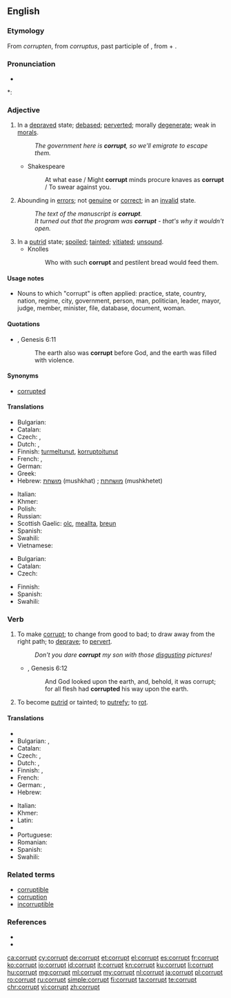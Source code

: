 {{wikipedia|dab=corrupt}}
==English==

===Etymology===
From {{etyl|enm|en}} ''corrupten'', from {{etyl|la|en}} ''corruptus'', past participle of {{term|corrumpo|corrumpō, corrumpere|to destroy, ruin, injure, spoil, corrupt, bribe|lang=la}}, from {{term|com-||together}} + {{term|rumpere||to break in pieces}}.

===Pronunciation===
* {{audio|en-us-corrupt.ogg|Audio (US)}}

*: {{rhymes|ʌpt}}

===Adjective===
{{en-adj}}

# In a [[depraved]] state; [[debased]]; [[perverted]]; morally [[degenerate]]; weak in [[morals]].
#: ''The government here is '''corrupt''', so we'll emigrate to escape them.''
#* Shakespeare
#*: At what ease / Might '''corrupt''' minds procure knaves as '''corrupt''' / To swear against you.
# Abounding in [[error]]s; not [[genuine]] or [[correct]]; in an [[invalid]] state.
#: ''The text of the manuscript is '''corrupt'''.''
#: ''It turned out that the program was '''corrupt''' - that's why it wouldn't open.''
# In a [[putrid]] state; [[spoiled]]; [[tainted]]; [[vitiated]]; [[unsound]].
#* Knolles
#*: Who with such '''corrupt''' and pestilent bread would feed them.

====Usage notes====
* Nouns to which "corrupt" is often applied: practice, state, country, nation, regime, city, government, person, man, politician, leader, mayor, judge, member, minister, file, database, document, woman.

====Quotations====
* {{RQ:Authorized Version}}, Genesis 6:11
*: The earth also was '''corrupt''' before God, and the earth was filled with violence.

====Synonyms====
* [[corrupted]]

====Translations====
{{trans-top|in a depraved state}}
* Bulgarian: {{t+|bg|покварен}}
* Catalan: {{t+|ca|corrupte}}
* Czech: {{t-|cs|zkažený}},  {{t-|cs|zkorumpovaný}}
* Dutch: {{t+|nl|corrupt}}, {{t+|nl|verdorven}}
* Finnish: [[turmeltunut]], [[korruptoitunut]]
* French: {{t+|fr|corrompu}}, {{t+|fr|dévoyé}}
* German: {{t+|de|korrupt}}
* Greek: {{t+|el|διεφθαρμένος|m|tr=dieftharmenos}}
* Hebrew: [[מושחת]] (mushkhat) {{m}}; [[מושחתת]] (mushkhetet) {{f}}
{{trans-mid}}
* Italian: {{t+|it|corrotto|m}}
* Khmer: {{t-|km|ពុករលួយ|tr=puk rɔluəy|sc=Khmr}}
* Polish: {{t-|pl|skorumpowany|m}}
* Russian: {{t-|ru|коррумпированный|tr=korrumpírovannyj}}
* Scottish Gaelic: [[olc]], [[meallta]], [[breun]]
* Spanish: {{t+|es|corrupto}}
* Swahili: {{t+|sw|paramidi}}
* Vietnamese: {{t+|vi|tham nhũng}}
{{trans-bottom}}

{{trans-top|with lots of errors in it}}
* Bulgarian: {{t+|bg|развален}}
* Catalan: {{t+|ca|corrupte}}
* Czech: {{t-|cs|porušený}}
{{trans-mid}}
* Finnish: {{t-|fi|korruptoitunut}}
* Spanish: {{t|es|corrupto}}
* Swahili: {{t+|sw|paramidi}}
{{trans-bottom}}

===Verb===
{{en-verb}}

# {{context|transitive|lang=en}} To make [[#Adjective|corrupt]]; to change from good to bad; to draw away from the right path; to [[deprave]]; to [[pervert]].
#: ''Don't you dare '''corrupt''' my son with those [[disgusting]] pictures!''
#* {{RQ:Authorized Version}}, Genesis 6:12
#*: And God looked upon the earth, and, behold, it was corrupt; for all flesh had '''corrupted''' his way upon the earth.
# {{context|intransitive|lang=en}} To become [[putrid]] or tainted; to [[putrefy]]; to [[rot]].
#: {{rfquotek|Francis Bacon}}

====Translations====
{{trans-top|to change from good to bad}}
* {{trreq|ar}}
* Bulgarian: {{t+|bg|развалям}},  {{t+|bg|развращавам}}
* Catalan: {{t+|ca|corrompre}}
* Czech: {{t-|cs|zkazit}},  {{t-|cs|narušit}}
* Dutch: {{t+|nl|verderven}}, {{t+|nl|verworden}}
* Finnish: {{t+|fi|turmella}}, {{t-|fi|korruptoida}}
* French: {{t+|fr|corrompre}}
* German: {{t+|de|verderben}}, {{t+|de|korrumpieren}}
* Hebrew: {{t+|he|השחית|tr=hishkhít}}
{{trans-mid}}
* Italian: {{t-|it|corrompere}}
* Khmer: {{t-|km|ពុករលួយ|tr=puk rɔluəy|sc=Khmr}}
* Latin: {{t-|la|corrumpo}}
* {{trreq|mwl}}
* Portuguese: {{t+|pt|corromper}}
* Romanian: {{t+|ro|corupe}}
* Spanish: {{t-|es|corromper}}
* Swahili: {{t+|sw|paramidi}}
{{trans-bottom}}

===Related terms===
* [[corruptible]]
* [[corruption]]
* [[incorruptible]]

===References===
* {{R:Century 1911}}
* {{R:Webster 1913}}

[[ca:corrupt]]
[[cy:corrupt]]
[[de:corrupt]]
[[et:corrupt]]
[[el:corrupt]]
[[es:corrupt]]
[[fr:corrupt]]
[[ko:corrupt]]
[[io:corrupt]]
[[id:corrupt]]
[[it:corrupt]]
[[kn:corrupt]]
[[ku:corrupt]]
[[li:corrupt]]
[[hu:corrupt]]
[[mg:corrupt]]
[[ml:corrupt]]
[[my:corrupt]]
[[nl:corrupt]]
[[ja:corrupt]]
[[pl:corrupt]]
[[ro:corrupt]]
[[ru:corrupt]]
[[simple:corrupt]]
[[fi:corrupt]]
[[ta:corrupt]]
[[te:corrupt]]
[[chr:corrupt]]
[[vi:corrupt]]
[[zh:corrupt]]